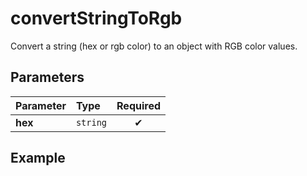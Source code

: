 
# convertStringToRgb

Convert a string (hex or rgb color) to an object with RGB color values.

## Parameters

| Parameter | Type     | Required |
| :-------- | :------- | :------: |
| **hex**   | `string` |    ✔     |

## Example

<Example hex="#ffcc00" />
